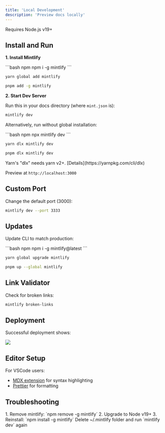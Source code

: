 ```yaml
---
title: 'Local Development'
description: 'Preview docs locally'
---
```


<Info>
Requires Node.js v19+
</Info>

## Install and Run

**1. Install Mintlify**

<CodeGroup>
  ```bash npm
  npm i -g mintlify
  ```

  ```bash yarn
  yarn global add mintlify
  ```

  ```bash pnpm
  pnpm add -g mintlify
  ```
</CodeGroup>

**2. Start Dev Server**

Run this in your docs directory (where `mint.json` is):

```bash
mintlify dev
```

Alternatively, run without global installation:

<CodeGroup>
  ```bash npm
  npx mintlify dev
  ```

  ```bash yarn
  yarn dlx mintlify dev
  ```

  ```bash pnpm
  pnpm dlx mintlify dev
  ```
</CodeGroup>

<Warning>
  Yarn's "dlx" needs yarn v2+. [Details](https://yarnpkg.com/cli/dlx)
</Warning>

Preview at `http://localhost:3000`

## Custom Port

Change the default port (3000):
```bash
mintlify dev --port 3333
```

## Updates

Update CLI to match production:

<CodeGroup>
  ```bash npm
  npm i -g mintlify@latest
  ```

  ```bash yarn
  yarn global upgrade mintlify
  ```

  ```bash pnpm
  pnpm up --global mintlify
  ```
</CodeGroup>

## Link Validator

Check for broken links:
```bash
mintlify broken-links
```

## Deployment

Successful deployment shows:

<Frame>
  <img
    className="rounded-md"
    src="https://mintlify.s3-us-west-1.amazonaws.com/mintlify/images/checks-passed.png"
  />
</Frame>

## Editor Setup

For VSCode users:
- [MDX extension](https://marketplace.visualstudio.com/items?itemName=unifiedjs.vscode-mdx) for syntax highlighting
- [Prettier](https://marketplace.visualstudio.com/items?itemName=esbenp.prettier-vscode) for formatting

## Troubleshooting

<AccordionGroup>
  <Accordion title='Error: Could not load "sharp" module'>
    1. Remove mintlify: `npm remove -g mintlify`
    2. Upgrade to Node v19+
    3. Reinstall: `npm install -g mintlify`
  </Accordion>

  <Accordion title="Unknown error">
    Delete ~/.mintlify folder and run `mintlify dev` again
  </Accordion>
</AccordionGroup>